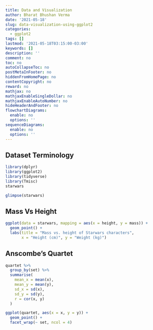 ```yaml
---
title: Data and Visualization
author: Bharat Bhushan Verma
date: '2021-05-18'
slug: data-visualization-using-ggplot2
categories:
  - ggplot2
tags: []
lastmod: '2021-05-18T03:15:00-03:00'
keywords: []
description: ''
comment: no
toc: no
autoCollapseToc: no
postMetaInFooter: no
hiddenFromHomePage: no
contentCopyright: no
reward: no
mathjax: no
mathjaxEnableSingleDollar: no
mathjaxEnableAutoNumber: no
hideHeaderAndFooter: no
flowchartDiagrams:
  enable: no
  options: ''
sequenceDiagrams:
  enable: no
  options: ''
---
```

## Dataset Terminology

```r
library(dplyr)
library(ggplot2)
library(tidyverse)
library(Tmisc)
starwars
```

```r
glimpse(starwars)
```

## Mass Vs Height
```r
ggplot(data = starwars, mapping = aes(x = height, y = mass)) +
  geom_point() +
  labs(title = "Mass vs. height of Starwars characters",
       x = "Height (cm)", y = "Weight (kg)")
```

## Anscombe's Quartet
```r
quartet %>%
  group_by(set) %>%
  summarise(
    mean_x = mean(x), 
    mean_y = mean(y),
    sd_x = sd(x),
    sd_y = sd(y),
    r = cor(x, y)
  )
```

```r
ggplot(quartet, aes(x = x, y = y)) +
  geom_point() +
  facet_wrap(~ set, ncol = 4)
```



